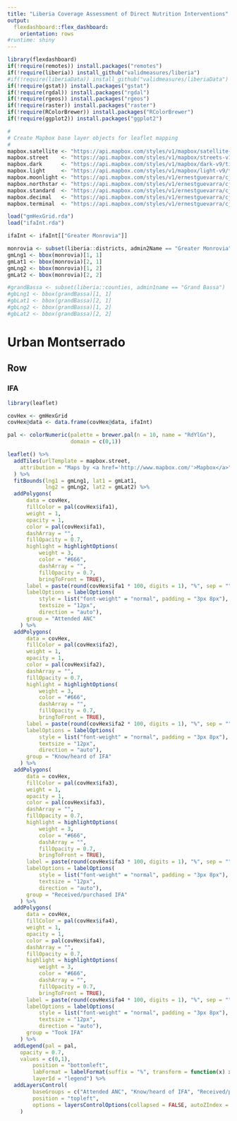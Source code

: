 ```yaml
---
title: "Liberia Coverage Assessment of Direct Nutrition Interventions"
output: 
  flexdashboard::flex_dashboard:
    orientation: rows
#runtime: shiny
---
```


```r
library(flexdashboard)
if(!require(remotes)) install.packages("remotes")
if(!require(liberia)) install_github("validmeasures/liberia")
#if(!require(liberiaData)) install_github("validmeasures/liberiaData")
if(!require(gstat)) install.packages("gstat")
if(!require(rgdal)) install.packages("rgdal")
if(!require(rgeos)) install.packages("rgeos")
if(!require(raster)) install.packages("raster")
if(!require(RColorBrewer)) install.packages("RColorBrewer")
if(!require(ggplot2)) install.packages("ggplot2")

#
# Create Mapbox base layer objects for leaflet mapping
#
mapbox.satellite <- "https://api.mapbox.com/styles/v1/mapbox/satellite-streets-v10/tiles/256/{z}/{x}/{y}?access_token=pk.eyJ1IjoiZXJuZXN0Z3VldmFycmEiLCJhIjoiejRRLXlZdyJ9.sqS1zi0rDH5CIzvcn9SXSg"
mapbox.street    <- "https://api.mapbox.com/styles/v1/mapbox/streets-v10/tiles/256/{z}/{x}/{y}?access_token=pk.eyJ1IjoiZXJuZXN0Z3VldmFycmEiLCJhIjoiejRRLXlZdyJ9.sqS1zi0rDH5CIzvcn9SXSg"
mapbox.dark      <- "https://api.mapbox.com/styles/v1/mapbox/dark-v9/tiles/256/{z}/{x}/{y}?access_token=pk.eyJ1IjoiZXJuZXN0Z3VldmFycmEiLCJhIjoiejRRLXlZdyJ9.sqS1zi0rDH5CIzvcn9SXSg"
mapbox.light     <- "https://api.mapbox.com/styles/v1/mapbox/light-v9/tiles/256/{z}/{x}/{y}?access_token=pk.eyJ1IjoiZXJuZXN0Z3VldmFycmEiLCJhIjoiejRRLXlZdyJ9.sqS1zi0rDH5CIzvcn9SXSg"
mapbox.moonlight <- "https://api.mapbox.com/styles/v1/ernestguevarra/cj3nban30001z2rpahc10c9ef/tiles/256/{z}/{x}/{y}?access_token=pk.eyJ1IjoiZXJuZXN0Z3VldmFycmEiLCJhIjoiejRRLXlZdyJ9.sqS1zi0rDH5CIzvcn9SXSg"
mapbox.northstar <- "https://api.mapbox.com/styles/v1/ernestguevarra/cj4ke832y4sng2spe2ds4fs55/tiles/256/{z}/{x}/{y}?access_token=pk.eyJ1IjoiZXJuZXN0Z3VldmFycmEiLCJhIjoiejRRLXlZdyJ9.sqS1zi0rDH5CIzvcn9SXSg"
mapbox.standard  <- "https://api.mapbox.com/styles/v1/ernestguevarra/cj5di36jn0gxg2rphjn3yetpt/tiles/256/{z}/{x}/{y}?access_token=pk.eyJ1IjoiZXJuZXN0Z3VldmFycmEiLCJhIjoiejRRLXlZdyJ9.sqS1zi0rDH5CIzvcn9SXSg"
mapbox.decimal   <- "https://api.mapbox.com/styles/v1/ernestguevarra/cj5ms1akt3pbi2smtcewsex9m/tiles/256/{z}/{x}/{y}?access_token=pk.eyJ1IjoiZXJuZXN0Z3VldmFycmEiLCJhIjoiejRRLXlZdyJ9.sqS1zi0rDH5CIzvcn9SXSg"
mapbox.terminal  <- "https://api.mapbox.com/styles/v1/ernestguevarra/cj6g0tzbd30kc2sph2wyh666m/tiles/256/{z}/{x}/{y}?access_token=pk.eyJ1IjoiZXJuZXN0Z3VldmFycmEiLCJhIjoiejRRLXlZdyJ9.sqS1zi0rDH5CIzvcn9SXSg"

load("gmHexGrid.rda")
load("ifaInt.rda")

ifaInt <- ifaInt[["Greater Monrovia"]]

monrovia <- subset(liberia::districts, admin2Name == "Greater Monrovia")
gmLng1 <- bbox(monrovia)[1, 1]
gmLat1 <- bbox(monrovia)[2, 1]
gmLng2 <- bbox(monrovia)[1, 2]
gmLat2 <- bbox(monrovia)[2, 2]

#grandBassa <- subset(liberia::counties, admin1name == "Grand Bassa")
#gbLng1 <- bbox(grandBassa)[1, 1]
#gbLat1 <- bbox(grandBassa)[2, 1]
#gbLng2 <- bbox(grandBassa)[1, 2]
#gbLat2 <- bbox(grandBassa)[2, 2]
```

Urban Montserrado
================================================================================

Row {.tabset .tabset-fade}
--------------------------------------------------------------------------------

### IFA

```r
library(leaflet)

covHex <- gmHexGrid
covHex@data <- data.frame(covHex@data, ifaInt)

pal <- colorNumeric(palette = brewer.pal(n = 10, name = "RdYlGn"),
                    domain = c(0,1))

leaflet() %>%
  addTiles(urlTemplate = mapbox.street,
    attribution = "Maps by <a href='http://www.mapbox.com/'>Mapbox</a>"
  ) %>%
  fitBounds(lng1 = gmLng1, lat1 = gmLat1,
            lng2 = gmLng2, lat2 = gmLat2) %>%
  addPolygons(
	  data = covHex,
	  fillColor = pal(covHex$ifa1),
	  weight = 1,
	  opacity = 1,
	  color = pal(covHex$ifa1),
	  dashArray = "",
	  fillOpacity = 0.7,
	  highlight = highlightOptions(
		  weight = 3,
		  color = "#666",
		  dashArray = "",
		  fillOpacity = 0.7,
		  bringToFront = TRUE),
	  label = paste(round(covHex$ifa1 * 100, digits = 1), "%", sep = ""),
	  labelOptions = labelOptions(
		  style = list("font-weight" = "normal", padding = "3px 8px"),
		  textsize = "12px",
		  direction = "auto"),
	  group = "Attended ANC"
	) %>%
  addPolygons(
	  data = covHex,
	  fillColor = pal(covHex$ifa2),
	  weight = 1,
	  opacity = 1,
	  color = pal(covHex$ifa2),
	  dashArray = "",
	  fillOpacity = 0.7,
	  highlight = highlightOptions(
		  weight = 3,
		  color = "#666",
		  dashArray = "",
		  fillOpacity = 0.7,
		  bringToFront = TRUE),
	  label = paste(round(covHex$ifa2 * 100, digits = 1), "%", sep = ""),
	  labelOptions = labelOptions(
		  style = list("font-weight" = "normal", padding = "3px 8px"),
		  textsize = "12px",
		  direction = "auto"),
	  group = "Know/heard of IFA"
	) %>%
  addPolygons(
	  data = covHex,
	  fillColor = pal(covHex$ifa3),
	  weight = 1,
	  opacity = 1,
	  color = pal(covHex$ifa3),
	  dashArray = "",
	  fillOpacity = 0.7,
	  highlight = highlightOptions(
		  weight = 3,
		  color = "#666",
		  dashArray = "",
		  fillOpacity = 0.7,
		  bringToFront = TRUE),
	  label = paste(round(covHex$ifa3 * 100, digits = 1), "%", sep = ""),
	  labelOptions = labelOptions(
		  style = list("font-weight" = "normal", padding = "3px 8px"),
		  textsize = "12px",
		  direction = "auto"),
	  group = "Received/purchased IFA"
	) %>%
  addPolygons(
	  data = covHex,
	  fillColor = pal(covHex$ifa4),
	  weight = 1,
	  opacity = 1,
	  color = pal(covHex$ifa4),
	  dashArray = "",
	  fillOpacity = 0.7,
	  highlight = highlightOptions(
		  weight = 3,
		  color = "#666",
		  dashArray = "",
		  fillOpacity = 0.7,
		  bringToFront = TRUE),
	  label = paste(round(covHex$ifa4 * 100, digits = 1), "%", sep = ""),
	  labelOptions = labelOptions(
		  style = list("font-weight" = "normal", padding = "3px 8px"),
		  textsize = "12px",
		  direction = "auto"),
	  group = "Took IFA"
	) %>%
  addLegend(pal = pal, 
    opacity = 0.7,
    values = c(0,1),
		position = "bottomleft", 
		labFormat = labelFormat(suffix = "%", transform = function(x) x * 100),
		layerId = "legend") %>%
  addLayersControl(
		baseGroups = c("Attended ANC", "Know/heard of IFA", "Received/purchased IFA", "Took IFA"),
		position = "topleft",
		options = layersControlOptions(collapsed = FALSE, autoZIndex = TRUE)
	)
```

